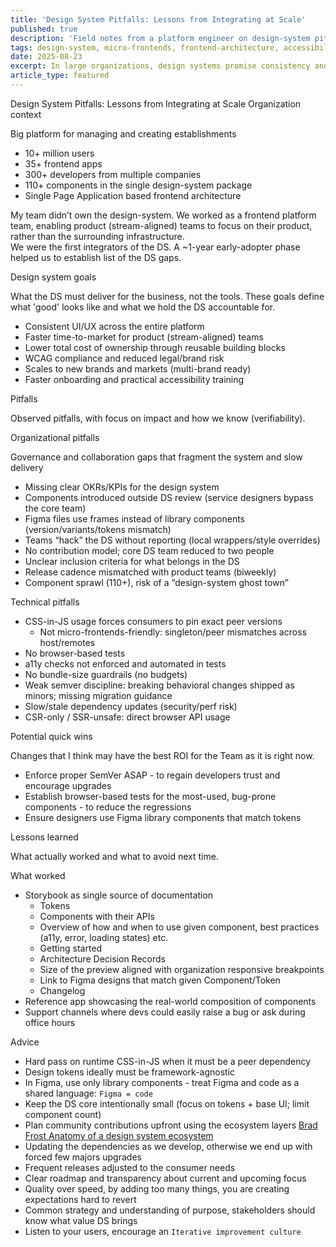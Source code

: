 ```yaml
---
title: 'Design System Pitfalls: Lessons from Integrating at Scale'
published: true
description: 'Field notes from a platform engineer on design-system pitfalls in a multi-vendor micro-frontends setup—and lightweight ways to verify and fix them.'
tags: design-system, micro-frontends, frontend-architecture, accessibility, governance,
date: 2025-08-23
excerpt: In large organizations, design systems promise consistency and lower cost—but they often fall into predictable traps. Here’s what to watch and measure.
article_type: featured
---
```



<ArticleWrapper>
<ArticleHeader>
<Heading tag='h1'>Design System Pitfalls: Lessons from Integrating at Scale</Heading>
</ArticleHeader>

<ArticleContent>
<Heading tag='h2' id='organization-context'>Organization context</Heading>

Big platform for managing and creating establishments
- 10+ million users 
- 35+ frontend apps
- 300+ developers from multiple companies
- 110+ components in the single design-system package
- Single Page Application based frontend architecture

My team didn’t own the design-system. We worked as a frontend platform team, enabling product (stream-aligned) teams to focus on their product, rather than the surrounding infrastructure.  
We were the first integrators of the DS. A ~1-year early-adopter phase helped us to establish list of the DS gaps.

<Heading tag="h2" id="design-system-goals">Design system goals</Heading>

What the DS must deliver for the business, not the tools. These goals define what 'good' looks like and what we hold the DS accountable for.

- Consistent UI/UX across the entire platform
- Faster time-to-market for product (stream-aligned) teams
- Lower total cost of ownership through reusable building blocks
- WCAG compliance and reduced legal/brand risk
- Scales to new brands and markets (multi-brand ready)
- Faster onboarding and practical accessibility training

<Heading tag="h2" id="design-system-pitfalls">Pitfalls</Heading>

Observed pitfalls, with focus on impact and how we know (verifiability).

<Heading tag="h3" id="organizational-pitfalls">Organizational pitfalls</Heading>

Governance and collaboration gaps that fragment the system and slow delivery

- Missing clear OKRs/KPIs for the design system
- Components introduced outside DS review (service designers bypass the core team)
- Figma files use frames instead of library components (version/variants/tokens mismatch)
- Teams “hack” the DS without reporting (local wrappers/style overrides)
- No contribution model; core DS team reduced to two people
- Unclear inclusion criteria for what belongs in the DS
- Release cadence mismatched with product teams (biweekly)
- Component sprawl (110+), risk of a “design-system ghost town”

<Heading tag="h3" id="technical-pitfalls">Technical pitfalls</Heading>

- CSS-in-JS usage forces consumers to pin exact peer versions
  - Not micro-frontends-friendly: singleton/peer mismatches across host/remotes
- No browser-based tests
- a11y checks not enforced and automated in tests
- No bundle-size guardrails (no budgets)
- Weak semver discipline: breaking behavioral changes shipped as minors; missing migration guidance
- Slow/stale dependency updates (security/perf risk)
- CSR-only / SSR-unsafe: direct browser API usage 

<Heading tag="h2" id="potential-quick-wins">Potential quick wins</Heading>

Changes that I think may have the best ROI for the Team as it is right now.

- Enforce proper SemVer ASAP - to regain developers trust and encourage upgrades
- Establish browser-based tests for the most-used, bug-prone components - to reduce the regressions
- Ensure designers use Figma library components that match tokens

<Heading tag="h2" id="lessons-learned">
  Lessons learned
</Heading>

What actually worked and what to avoid next time.


<Heading tag="h3" id="lessons-learned-what-worked">
  What worked
</Heading>

- Storybook as single source of documentation
  - Tokens
  - Components with their APIs
  - Overview of how and when to use given component, best practices (a11y, error, loading states) etc.
  - Getting started
  - Architecture Decision Records
  - Size of the preview aligned with organization responsive breakpoints
  - Link to Figma designs that match given Component/Token
  - Changelog
- Reference app showcasing the real-world composition of components
- Support channels where devs could easily raise a bug or ask during office hours

<Heading tag="h3" id="lessons-learned-advice">
  Advice
</Heading>

- Hard pass on runtime CSS-in-JS when it must be a peer dependency
- Design tokens ideally must be framework-agnostic
- In Figma, use only library components - treat Figma and code as a shared language: `Figma = code`
- Keep the DS core intentionally small (focus on tokens + base UI; limit component count)
- Plan community contributions upfront using the ecosystem layers [Brad Frost Anatomy of a design system ecosystem](https://bradfrost.com/blog/post/the-design-system-ecosystem/)
- Updating the dependencies as we develop, otherwise we end up with forced few majors upgrades
- Frequent releases adjusted to the consumer needs
- Clear roadmap and transparency about current and upcoming focus
- Quality over speed, by adding too many things, you are creating expectations hard to revert
- Common strategy and understanding of purpose, stakeholders should know what value DS brings
- Listen to your users, encourage an `Iterative improvement culture`

</ArticleContent>

</ArticleWrapper>
